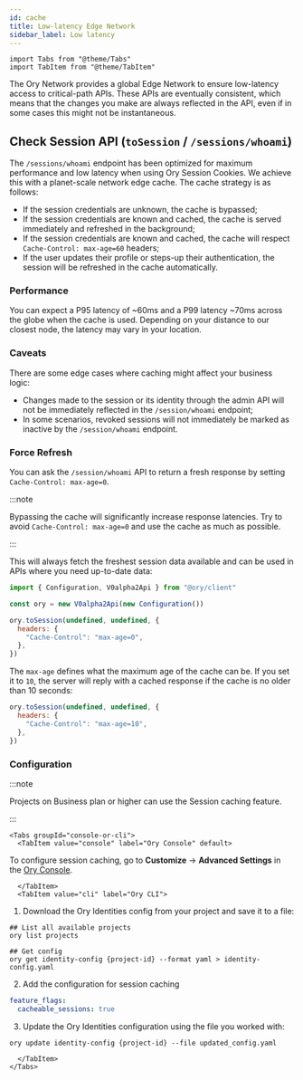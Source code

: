 ```yaml
---
id: cache
title: Low-latency Edge Network
sidebar_label: Low latency
---
```


```mdx-code-block
import Tabs from "@theme/Tabs"
import TabItem from "@theme/TabItem"
```

The Ory Network provides a global Edge Network to ensure low-latency access to critical-path APIs. These APIs are eventually
consistent, which means that the changes you make are always reflected in the API, even if in some cases this might not be
instantaneous.

## Check Session API (`toSession` / `/sessions/whoami`)

The `/sessions/whoami` endpoint has been optimized for maximum performance and low latency when using Ory Session Cookies. We
achieve this with a planet-scale network edge cache. The cache strategy is as follows:

- If the session credentials are unknown, the cache is bypassed;
- If the session credentials are known and cached, the cache is served immediately and refreshed in the background;
- If the session credentials are known and cached, the cache will respect `Cache-Control: max-age=60` headers;
- If the user updates their profile or steps-up their authentication, the session will be refreshed in the cache automatically.

### Performance

You can expect a P95 latency of ~60ms and a P99 latency ~70ms across the globe when the cache is used. Depending on your distance
to our closest node, the latency may vary in your location.

### Caveats

There are some edge cases where caching might affect your business logic:

- Changes made to the session or its identity through the admin API will not be immediately reflected in the `/session/whoami`
  endpoint;
- In some scenarios, revoked sessions will not immediately be marked as inactive by the `/session/whoami` endpoint.

### Force Refresh

You can ask the `/session/whoami` API to return a fresh response by setting `Cache-Control: max-age=0`.

:::note

Bypassing the cache will significantly increase response latencies. Try to avoid `Cache-Control: max-age=0` and use the cache as
much as possible.

:::

This will always fetch the freshest session data available and can be used in APIs where you need up-to-date data:

```js
import { Configuration, V0alpha2Api } from "@ory/client"

const ory = new V0alpha2Api(new Configuration())

ory.toSession(undefined, undefined, {
  headers: {
    "Cache-Control": "max-age=0",
  },
})
```

The `max-age` defines what the maximum age of the cache can be. If you set it to `10`, the server will reply with a cached
response if the cache is no older than 10 seconds:

```js
ory.toSession(undefined, undefined, {
  headers: {
    "Cache-Control": "max-age=10",
  },
})
```

### Configuration

:::note

Projects on Business plan or higher can use the Session caching feature.

:::

```mdx-code-block
<Tabs groupId="console-or-cli">
  <TabItem value="console" label="Ory Console" default>
```

To configure session caching, go to **Customize** → **Advanced Settings** in the
[Ory Console](https://console.ory.sh/projects/current/advanced-settings).

```mdx-code-block
  </TabItem>
  <TabItem value="cli" label="Ory CLI">
```

1. Download the Ory Identities config from your project and save it to a file:

```shell
## List all available projects
ory list projects

## Get config
ory get identity-config {project-id} --format yaml > identity-config.yaml
   ```

2. Add the configuration for session caching

```yaml title="config.yml"
feature_flags:
  cacheable_sessions: true
   ```

3. Update the Ory Identities configuration using the file you worked with:

```shell
ory update identity-config {project-id} --file updated_config.yaml
   ```

```mdx-code-block
  </TabItem>
</Tabs>
```
